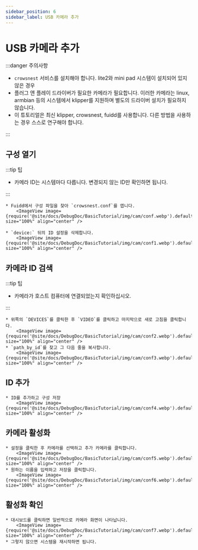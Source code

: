 ```yaml
---
sidebar_position: 6
sidebar_label: USB 카메라 추가
---
```


# USB 카메라 추가


:::danger 주의사항

* `crowsnest` 서비스를 설치해야 합니다. lite2와 mini pad 시스템이 설치되어 있지 않은 경우
* 플러그 앤 플레이 드라이버가 필요한 카메라가 필요합니다. 이러한 카메라는 linux, armbian 등의 시스템에서 klipper를 지원하며 별도의 드라이버 설치가 필요하지 않습니다.
* 이 튜토리얼은 최신 klipper, crowsnest, fuidd를 사용합니다. 다른 방법을 사용하는 경우 스스로 연구해야 합니다.

:::

## 구성 열기

:::tip 팁

* 카메라 ID는 시스템마다 다릅니다. 변경되지 않는 ID만 확인하면 됩니다.

:::

    * Fuidd에서 구성 파일을 찾아 `crowsnest.conf`를 엽니다.
        <ImageView image={require('@site/docs/DebugDoc/BasicTutorial/img/cam/conf.webp').default} size="100%" align="center" />

    * `device:` 뒤의 ID 설정을 삭제합니다.
        <ImageView image={require('@site/docs/DebugDoc/BasicTutorial/img/cam/conf1.webp').default} size="100%" align="center" />

## 카메라 ID 검색

:::tip 팁

* 카메라가 호스트 컴퓨터에 연결되었는지 확인하십시오.

:::

    * 위쪽의 `DEVICES`를 클릭한 후 `VIDEO`를 클릭하고 마지막으로 새로 고침을 클릭합니다.
        <ImageView image={require('@site/docs/DebugDoc/BasicTutorial/img/cam/conf2.webp').default} size="100%" align="center" />
    * `path_by_id`를 찾고 그 다음 줄을 복사합니다.
        <ImageView image={require('@site/docs/DebugDoc/BasicTutorial/img/cam/conf3.webp').default} size="100%" align="center" />

## ID 추가

    * ID를 추가하고 구성 저장
        <ImageView image={require('@site/docs/DebugDoc/BasicTutorial/img/cam/conf4.webp').default} size="100%" align="center" />

## 카메라 활성화

    * 설정을 클릭한 후 카메라를 선택하고 추가 카메라를 클릭합니다.
        <ImageView image={require('@site/docs/DebugDoc/BasicTutorial/img/cam/conf5.webp').default} size="100%" align="center" />
    * 원하는 이름을 입력하고 저장을 클릭합니다.
        <ImageView image={require('@site/docs/DebugDoc/BasicTutorial/img/cam/conf6.webp').default} size="100%" align="center" />

## 활성화 확인

    * 대시보드를 클릭하면 일반적으로 카메라 화면이 나타납니다.
        <ImageView image={require('@site/docs/DebugDoc/BasicTutorial/img/cam/conf7.webp').default} size="100%" align="center" />
    * 그렇지 않으면 시스템을 재시작하면 됩니다.

